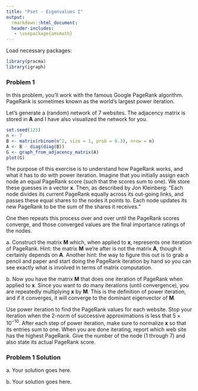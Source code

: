 ```yaml
---
title: "Pset - Eigenvalues I"
output:
  rmarkdown::html_document:
  header-includes:
   - \usepackage{amsmath}
---
```


Load necessary packages:

```r
library(pracma)
library(igraph)
```

### Problem 1

In this problem, you'll work with the famous Google PageRank algorithm. PageRank is sometimes known as the world's largest power iteration.

Let's generate a (random) network of 7 websites. The adjacency matrix is stored in $\textbf{A}$ and I have also visualized the network for you.

```r
set.seed(123)
n <- 7
B <- matrix(rbinom(n^2, size = 1, prob = 0.3), nrow = n)
A <- B - diag(diag(B))
G <- graph_from_adjacency_matrix(A)
plot(G)
```

The purpose of this exercise is to understand how PageRank works, and what it has to do with power iteration. Imagine that you initially assign each node an equal PageRank score (such that the scores sum to one). We store these guesses in a vector $\mathbf{x}$. Then, as described by Jon Kleinberg: "Each node divides its current PageRank equally across its out-going links, and passes these equal shares to the nodes it points to. Each node updates its new PageRank to be the sum of the shares it receives."

One then repeats this process over and over until the PageRank scores converge, and those converged values are the final importance ratings of the nodes.

a\. Construct the matrix $\mathbf{M}$ which, when applied to $\mathbf{x}$, represents one iteration of PageRank. Hint: the matrix $\mathbf{M}$ we're after is not the matrix $\mathbf{A}$, though it certainly depends on $\mathbf{A}$. Another hint: the way to figure this out is to grab a pencil and paper and start doing the PageRank iteration by hand so you can see exactly what is involved in terms of matrix computation.

b\. Now you have the matrix $\mathbf{M}$ that does one iteration of PageRank when applied to $\mathbf{x}$. Since you want to do many iterations (until convergence), you are repeatedly multiplying $\mathbf{x}$ by $\mathbf{M}$. This is the definition of power iteration, and if it converges, it will converge to the dominant eigenvector of $\mathbf{M}$.

Use power iteration to find the PageRank values for each website. Stop your iteration when the 2-norm of successive approximations is less that $5 \times 10^{-10}$. After each step of power iteration, make sure to normalize $\mathbf{x}$ so that its entries sum to one. When you are done iterating, report which web site has the highest PageRank. Give the number of the node (1 through 7) and also state its actual PageRank score.

### Problem 1 Solution

a\. Your solution goes here.

b\. Your solution goes here.